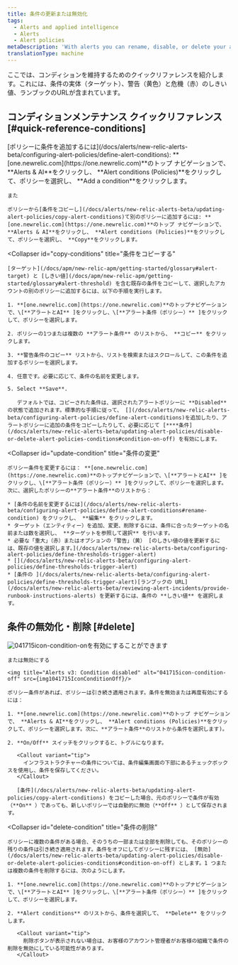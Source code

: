 ```yaml
---
title: 条件の更新または無効化
tags:
  - Alerts and applied intelligence
  - Alerts
  - Alert policies
metaDescription: 'With alerts you can rename, disable, or delete your alert policies, as well as update or remove their conditions and channels.'
translationType: machine
---
```




ここでは、コンディションを維持するためのクイックリファレンスを紹介します。これには、条件の実体（ターゲット）、警告（黄色）と危機（赤）のしきい値、ランブックのURLが含まれています。

## コンディションメンテナンス クイックリファレンス [#quick-reference-conditions]

<CollapserGroup>
  <Collapser
    id="add-conditions"
    title="条件の追加"
  >
    [ポリシーに条件を追加するには](/docs/alerts/new-relic-alerts-beta/configuring-alert-policies/define-alert-conditions): **[one.newrelic.com](https://one.newrelic.com)**のトップ ナビゲーションで、 **Alerts & AI**をクリックし、 **Alert conditions (Policies)**をクリックして、ポリシーを選択し、 **Add a condition**をクリックします。

    また

    ポリシーから[条件をコピーし](/docs/alerts/new-relic-alerts-beta/updating-alert-policies/copy-alert-conditions)て別のポリシーに追加するには: **[one.newrelic.com](https://one.newrelic.com)**のトップ ナビゲーションで、 **Alerts & AI**をクリックし、 **Alert conditions (Policies)**をクリックして、ポリシーを選択し、 **Copy**をクリックします。
  </Collapser>

  <Collapser
    id="copy-conditions"
    title="条件をコピーする"
  >
    [ターゲット](/docs/apm/new-relic-apm/getting-started/glossary#alert-target) と [しきい値](/docs/apm/new-relic-apm/getting-started/glossary#alert-threshold) を含む既存の条件をコピーして、選択したアカウントの別のポリシーに追加するには、以下の手順を実行します。

    1. **[one.newrelic.com](https://one.newrelic.com)**のトップナビゲーションで、\[**アラートとAI** ]をクリックし、\[**アラート条件（ポリシー）** ]をクリックして、ポリシーを選択します。

    2. ポリシーの1つまたは複数の **アラート条件** のリストから、 **コピー** をクリックします。

    3. **警告条件のコピー** リストから、リストを検索またはスクロールして、この条件を追加するポリシーを選択します。

    4. 任意です。必要に応じて、条件の名前を変更します。

    5. Select **Save**.

       デフォルトでは、コピーされた条件は、選択されたアラートポリシーに **Disabled** の状態で追加されます。標準的な手順に従って、 [](/docs/alerts/new-relic-alerts-beta/configuring-alert-policies/define-alert-conditions)を追加したり、アラートポリシーに追加の条件をコピーしたりして、必要に応じて [****条件](/docs/alerts/new-relic-alerts-beta/updating-alert-policies/disable-or-delete-alert-policies-conditions#condition-on-off) を有効にします。
  </Collapser>

  <Collapser
    id="update-condition"
    title="条件の変更"
  >
    ポリシー条件を変更するには： **[one.newrelic.com](https://one.newrelic.com)**のトップナビゲーションで、\[**アラートとAI** ]をクリックし、\[**アラート条件（ポリシー）** ]をクリックして、ポリシーを選択します。次に、選択したポリシーの**アラート条件**のリストから：

    * [条件の名前を変更するには](/docs/alerts/new-relic-alerts-beta/configuring-alert-policies/define-alert-conditions#rename-condition) をクリックし、 **編集** をクリックします。
    * ターゲット（エンティティー）を追加、変更、削除するには、条件に合ったターゲットの名前または数を選択し、 **ターゲットを参照して選択** を行います。
    * 必要な「重大」（赤）またはオプションの「警告」（黄） [のしきい値の値を更新するには、既存の値を選択します。](/docs/alerts/new-relic-alerts-beta/configuring-alert-policies/define-thresholds-trigger-alert)
    * [](/docs/alerts/new-relic-alerts-beta/configuring-alert-policies/define-thresholds-trigger-alert)
    * [条件の ](/docs/alerts/new-relic-alerts-beta/configuring-alert-policies/define-thresholds-trigger-alert)[ランブックの URL](/docs/alerts/new-relic-alerts-beta/reviewing-alert-incidents/provide-runbook-instructions-alerts) を更新するには、条件の **しきい値** を選択します。
  </Collapser>
</CollapserGroup>

## 条件の無効化・削除 [#delete]

<CollapserGroup>
  <Collapser
    id="condition-on-off"
    title="条件を無効にする、または再度有効にする"
  >
    <img title="Alerts v3: Condition enabled" alt="041715icon-condition-on" src={img0041715IconConditionOn}>を有効にすることができます</img>

    または無効にする

    <img title="Alerts v3: Condition disabled" alt="041715icon-condition-off" src={img1041715IconConditionOff}/>

    ポリシー条件があれば、ポリシーは引き続き適用されます。条件を無効または再度有効にするには：

    1. **[one.newrelic.com](https://one.newrelic.com)**のトップ ナビゲーションで、 **Alerts & AI**をクリックし、 **Alert conditions (Policies)**をクリックして、ポリシーを選択します。次に、**アラート条件**のリストから条件を選択します)。

    2. **On/Off** スイッチをクリックすると、トグルになります。

       <Callout variant="tip">
         インフラストラクチャーの条件については、条件編集画面の下部にあるチェックボックスを使用し、条件を保存してください。
       </Callout>

       [条件](/docs/alerts/new-relic-alerts-beta/updating-alert-policies/copy-alert-conditions) をコピーした場合、元のポリシーで条件が有効（**On** ）であっても、新しいポリシーでは自動的に無効（**Off** ）として保存されます。
  </Collapser>

  <Collapser
    id="delete-condition"
    title="条件の削除"
  >
    ポリシーに複数の条件がある場合、そのうちの一部または全部を削除しても、そのポリシーの残りの条件は引き続き適用されます。条件をオフにしてポリシーに残すには、 [無効](/docs/alerts/new-relic-alerts-beta/updating-alert-policies/disable-or-delete-alert-policies-conditions#condition-on-off) とします。1 つまたは複数の条件を削除するには、次のようにします。

    1. **[one.newrelic.com](https://one.newrelic.com)**のトップナビゲーションで、\[**アラートとAI** ]をクリックし、\[**アラート条件（ポリシー）** ]をクリックして、ポリシーを選択します。

    2. **Alert conditions** のリストから、条件を選択して、 **Delete** をクリックします。

       <Callout variant="tip">
         削除ボタンが表示されない場合は、お客様のアカウント管理者がお客様の組織で条件の削除を無効にしている可能性があります。
       </Callout>
  </Collapser>
</CollapserGroup>